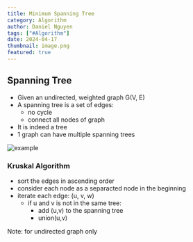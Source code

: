 ```yaml
---
title: Minimum Spanning Tree
category: Algorithm
author: Daniel Nguyen
tags: ["#Algorithm"]
date: 2024-04-17
thumbnail: image.png
featured: true
---
```


## Spanning Tree

- Given an undirected, weighted graph G(V, E)
- A spanning tree is a set of edges:
    - no cycle
    - connect all nodes of graph
- It is indeed a tree
- 1 graph can have multiple spanning trees

![example](./1.png 'example')

### Kruskal Algorithm

- sort the edges in ascending order
- consider each node as a separacted node in the beginning
- iterate each edge: (u, v, w)
    - if u and v is not in the same tree:
        - add (u,v) to the spanning tree
        - union(u,v)

Note: for undirected graph only
